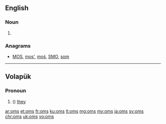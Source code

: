 {{also|OMS}}

==English==

===Noun===
{{head|en|plural}}

# {{plural of|om|lang=en}}

===Anagrams===
* [[MOS#English|MOS]], [[mos'#English|mos']], [[moś#English|moś]], [[SMO#English|SMO]], [[som#English|som]]

----

==Volapük==

===Pronoun===
{{head|vo|pronoun form}}

# ({{inflection of|om||nom|p|lang=vo}}) [[they]] {{qualifier|all masculine}}

[[ar:oms]]
[[et:oms]]
[[fr:oms]]
[[ku:oms]]
[[lt:oms]]
[[mg:oms]]
[[my:oms]]
[[ja:oms]]
[[sv:oms]]
[[chr:oms]]
[[uk:oms]]
[[vo:oms]]